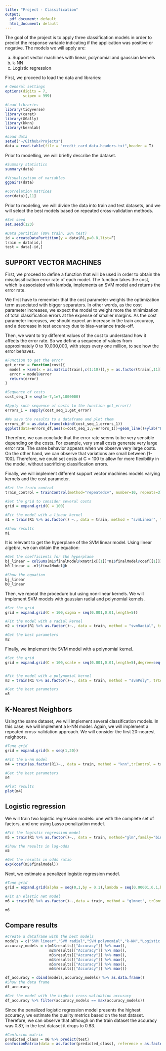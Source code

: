 ---
title: "Project - Classification"
output:
  pdf_document: default
  html_document: default
---

The goal of the project is to apply three classification models in order to predict the response variable indicating if the application was positive or negative. The models we will apply are: 

(a) Support vector machines with linear, polynomial and gaussian kernels
(b) k-NN
(c) Logistic regression

First, we proceed to load the data and libraries:
```{r}
# General settings
options(digits = 7,
        scipen = 999)

#Load libraries
library(tidyverse)
library(caret)
library(GGally)
library(kknn)
library(kernlab)

#Load data
setwd("~/Github/Projects")
data = read.table(file = "credit_card_data-headers.txt",header = T)

```

Prior to modelling, we will briefly describe the dataset.
```{r}
#Summary statistics
summary(data)

#Visualization of variables
ggpairs(data)

#Correlation matrices
cor(data)[,11]
```
Prior to modeling, we will divide the data into train and test datasets, and we will select the best models based on repeated cross-validation methods. 

```{r}
#Set seed
set.seed(123)

#Data partition (80% train, 20% test)
id = createDataPartition(y = data$R1,p=0.8,list=F)
train = data[id,]
test = data[-id,]

```


## SUPPORT VECTOR MACHINES ##

First, we proceed to define a function that will be used in order to obtain the misclassification error rate of each model. The function takes the cost, which is associated with lambda, implements an SVM model and returns the error rate. 

We first have to remember that the cost parameter weights the optimization term associated with bigger separators. In other words, as the cost parameter increases, we expect the model to weight more the  minimization of total classification errors at the expense of smaller margins. As the cost parameter increases, we should expect an increase in the train accuracy, and a decrease in test accuracy due to bias-variance trade-off. 

Then, we want to try different values of the cost to understand how it affects the error rate. So we define a sequence of values from approximately 0 to 10,000,000, with steps every one million, to see how the error behaves. 

```{r}
#Function to get the error
get_error = function(cost){
  model = ksvm(x = as.matrix(train[,c(1:10)]),y = as.factor(train[,11]),type = "C-svc",kernel="vanilladot",C=cost,scaled=TRUE)
  error = model@error
  return(error)
}

#Sequence of costs
cost_seq_1 = seq(1e-7,1e7,1000000)

#Apply such sequence of costs to the function get_error()
errors_1 = sapply(cost_seq_1,get_error)

#We save the results to a dataframe and plot them
errors_df = as.data.frame(cbind(cost_seq_1,errors_1))
ggplot(data=errors_df,aes(x=cost_seq_1,y=errors_1))+geom_line()+ylab("Errors (1-Accuracy)")+xlab("Possible Costs (1,000,000)")


```

Therefore, we can conclude that the error rate seems to be very sensible depending on the costs. For example, very small costs generate very large error rate. The same behavior appears when we observe very large costs. On the other hand, we can observe that variations are small between [1-100]. Therefore, we could set costs at C = 100 to allow for more flexibility in the model, without sacrificing classification errors. 

Finally, we will implement different support vector machines models varying kernels and the cost parameter. 

```{r}
#Set the train control
train_control = trainControl(method="repeatedcv", number=10, repeats=3)

#Set the grid to consider several costs
grid = expand.grid(C = 100)

#Fit the model with a linear kernel
m1 = train(R1 %>% as.factor() ~., data = train, method = "svmLinear", trControl = train_control,  preProcess = c("center","scale"),tuneGrid=grid)

#Show results
m1

```

It is relevant to get the hyperplane of the SVM linear model. Using linear algebra, we can obtain the equation: 

```{r}
#Get the coefficients for the hyperplane
bj_linear = colSums(m1$finalModel@xmatrix[[1]]*m1$finalModel@coef[[1]])
b0_linear = -m1$finalModel@b

#Show the equation
bj_linear
b0_linear
```

Then, we repeat the procedure but using non-linear kernels. We will implement SVM models with gaussian radial and polynomial kernels. 

```{r}
#Set the grid
grid = expand.grid(C = 100,sigma = seq(0.001,0.01,length=5))

#Fit the model with a radial kernel
m2 = train(R1 %>% as.factor()~., data = train, method = "svmRadial", trControl = train_control,  preProcess = c("center","scale"),tuneGrid=grid)

#Get the best parameters
m2

```

Finally, we implement the SVM model with a polynomial kernel. 

```{r}
#Set the grid
grid = expand.grid(C = 100,scale = seq(0.001,0.01,length=5),degree=seq(1,5))


#Fit the model with a polynomial kernel
m3 = train(R1 %>% as.factor()~., data = train, method = "svmPoly", trControl = train_control,  preProcess = c("center","scale"))

#Get the best parameters
m3

```


## K-Nearest Neighbors ##

Using the same dataset, we will implement several classification models. In this case, we will implement a k-NN model. Again, we will implement a repeated cross-validation approach. We will consider the first 20-nearest neighbors.

```{r}
#Tune grid
grid = expand.grid(k = seq(1,20))

#Fit the k-nn model 
m4 = train(as.factor(R1)~., data = train, method = "knn",trControl = train_control,preProcess = c("center","scale"),tuneGrid=grid)

#Get the best parameters
m4

#Plot results
plot(m4)
```


## Logistic regression ##

We will train two logistic regression models: one with the complete set of factors, and one using Lasso penalization model. 

```{r}
#Fit the logistic regression model
m5 = train(R1 %>% as.factor()~., data = train, method="glm",family="binomial", trControl =train_control)

#Show the results in log-odds
m5

#Get the results in odds ratio
exp(coef(m5$finalModel))

```

Next, we estimate a penalized logistic regression model. 

```{r}
#Tune grid
grid = expand.grid(alpha = seq(0,1,by = 0.1),lambda = seq(0.00001,0.1,by=0.01))

#Fit an elastic net model
m6 = train(R1 %>% as.factor()~.,data = train, method = "glmnet", trControl = train_control,tuneGrid=grid)

m6
```

## Compare results ##

```{r}
#Create a dataframe with the best models
models = c("SVM linear","SVM radial","SVM polynomial","k-NN","Logistic regression","Elastic net logistic regression")
accuracy_models = c(m1$results[["Accuracy"]] %>% max(),
                    m2$results[["Accuracy"]] %>% max(),
                    m3$results[["Accuracy"]] %>% max(),
                    m4$results[["Accuracy"]] %>% max(),
                    m5$results[["Accuracy"]] %>% max(),
                    m6$results[["Accuracy"]] %>% max())

df_accuracy = cbind(models,accuracy_models) %>% as.data.frame()
#Show the data frame
df_accuracy

#Get the model with the highest cross-validation accuracy
df_accuracy %>% filter(accuracy_models == max(accuracy_models))

```
Since the penalized logistic regression model presents the highest accuracy, we estimate the quality metrics based on the test dataset. Therefore, we can observe that although on the train dataset the accuracy was 0.87, in the test dataset it drops to 0.83.

```{r}
#Confusion matrix
predicted_class = m6 %>% predict(test)
confusionMatrix(data = as.factor(predicted_class), reference = as.factor(test$R1))

```

